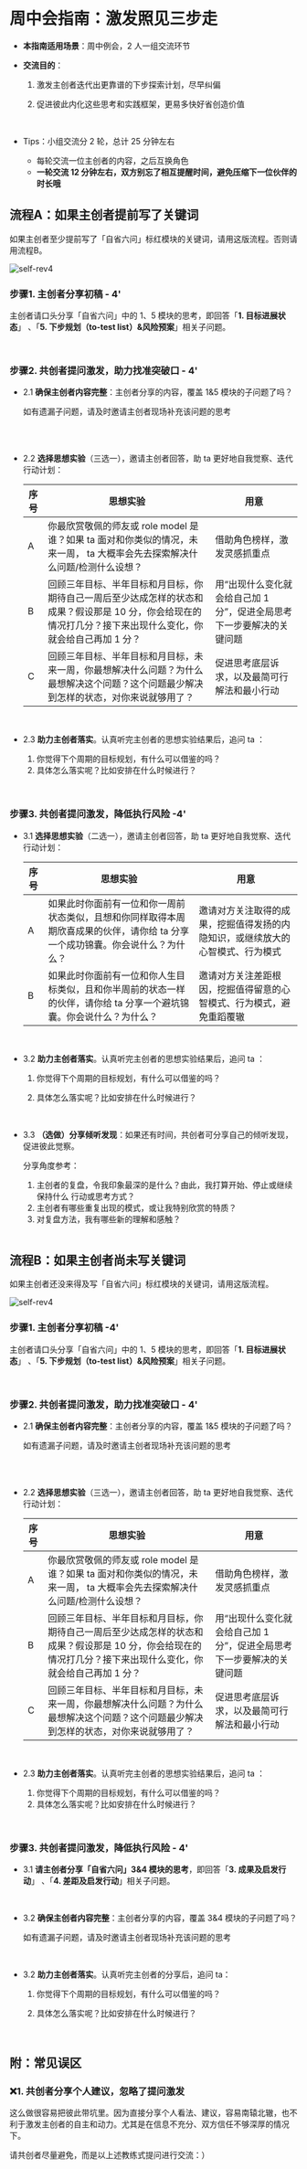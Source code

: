 # 周中会指南：激发照见三步走

- **本指南适用场景**：周中例会，2 人一组交流环节

- **交流目的**：

  1. 激发主创者迭代出更靠谱的下步探索计划，尽早纠偏

  2. 促进彼此内化这些思考和实践框架，更易多快好省创造价值

     <br />

- Tips：小组交流分 2 轮，总计 25 分钟左右

  - 每轮交流一位主创者的内容，之后互换角色
  - **一轮交流 12 分钟左右，双方别忘了相互提醒时间，避免压缩下一位伙伴的时长哦**


## 流程A：如果主创者提前写了关键词 

如果主创者至少提前写了「自省六问」标红模块的关键词，请用这版流程。否则请用流程B。

![self-rev4](https://cdn.sunnyhuang.net/share/self-rev4.png ':size=400')

### 步骤1. 主创者分享初稿 - 4'

主创者请口头分享「自省六问」中的 1、5 模块的思考，即回答「**1. 目标进展状态**」 、「**5. 下步规划（to-test list）&风险预案**」相关子问题。

<br />

### 步骤2. 共创者提问激发，助力找准突破口 -  4'

- 2.1 **确保主创者内容完整**：主创者分享的内容，覆盖 1&5 模块的子问题了吗？

    如有遗漏子问题，请及时邀请主创者现场补充该问题的思考

    <br />

    <br /> 

    

- 2.2 **选择思想实验**（三选一），邀请主创者回答，助 ta 更好地自我觉察、迭代行动计划：	

    | **序号** | **思想实验**                                                 | **用意**                                                     |
    | -------- | ------------------------------------------------------------ | ------------------------------------------------------------ |
    | A        | 你最欣赏敬佩的师友或 role model 是谁？如果 ta 面对和你类似的情况，未来一周， ta 大概率会先去探索解决什么问题/检测什么设想？ | 借助角色榜样，激发灵感抓重点                                 |
    | B        | 回顾三年目标、半年目标和月目标，你期待自己一周后至少达成怎样的状态和成果？假设那是 10 分，你会给现在的情况打几分？接下来出现什么变化，你就会给自己再加 1 分？ | 用“出现什么变化就会给自己加 1 分”，促进全局思考下一步要解决的关键问题 |
    | C        | 回顾三年目标、半年目标和月目标，未来一周，你最想解决什么问题？为什么最想解决这个问题？这个问题最少解决到怎样的状态，对你来说就够用了？ | 促进思考底层诉求，以及最简可行解法和最小行动                 |

    <br />

    

- 2.3 **助力主创者落实**。认真听完主创者的思想实验结果后，追问 ta ：

    1. 你觉得下个周期的目标规划，有什么可以借鉴的吗？
    2. 具体怎么落实呢？比如安排在什么时候进行？



<br />

### 步骤3. 共创者提问激发，降低执行风险 -4'

- 3.1 **选择思想实验**（二选一），邀请主创者回答，助 ta 更好地自我觉察、迭代行动计划：

    | **序号** | **思想实验**                                                 | **用意**                                                     |
    | -------- | ------------------------------------------------------------ | ------------------------------------------------------------ |
    | A        | 如果此时你面前有一位和你一周前状态类似，且想和你同样取得本周期欣喜成果的伙伴，请你给 ta 分享一个成功锦囊。你会说什么？为什么？ | 邀请对方关注取得的成果，挖掘值得发扬的内隐知识，或继续放大的心智模式、行为模式 |
    | B        | 如果此时你面前有一位和你人生目标类似，且和你半周前的状态一样的伙伴，请你给 ta 分享一个避坑锦囊。你会说什么？为什么？ | 邀请对方关注差距根因，挖掘值得留意的心智模式、行为模式，避免重蹈覆辙 |

    <br />

- 3.2 **助力主创者落实**。认真听完主创者的思想实验结果后，追问 ta ：

    1. 你觉得下个周期的目标规划，有什么可以借鉴的吗？

    2. 具体怎么落实呢？比如安排在什么时候进行？

       <br />

- 3.3  **（选做）分享倾听发现**：如果还有时间，共创者可分享自己的倾听发现，促进彼此觉察。

    分享角度参考：

    1. 主创者的复盘，令我印象最深的是什么？由此，我打算开始、停止或继续保持什么 行动或思考方式？
    2. 主创者有哪些重复出现的模式，或让我特别欣赏的特质？
    3. 对复盘方法，我有哪些新的理解和感触？

    <br />


## 流程B：如果主创者尚未写关键词

如果主创者还没来得及写「自省六问」标红模块的关键词，请用这版流程。

![self-rev4](https://cdn.sunnyhuang.net/share/self-rev4.png ':size=500')

### 步骤1. 主创者分享初稿 -4'

主创者请口头分享「自省六问」中的 1、5 模块的思考，即回答「**1. 目标进展状态**」 、「**5. 下步规划（to-test list）&风险预案**」相关子问题。

<br />

### 步骤2. 共创者提问激发，助力找准突破口 - 4'

- 2.1 **确保主创者内容完整**：主创者分享的内容，覆盖 1&5 模块的子问题了吗？

  如有遗漏子问题，请及时邀请主创者现场补充该问题的思考

  <br />

  <br /> 

  

- 2.2 **选择思想实验**（三选一），邀请主创者回答，助 ta 更好地自我觉察、迭代行动计划：	

  | **序号** | **思想实验**                                                 | **用意**                                                     |
  | -------- | ------------------------------------------------------------ | ------------------------------------------------------------ |
  | A        | 你最欣赏敬佩的师友或 role model 是谁？如果 ta 面对和你类似的情况，未来一周， ta 大概率会先去探索解决什么问题/检测什么设想？ | 借助角色榜样，激发灵感抓重点                                 |
  | B        | 回顾三年目标、半年目标和月目标，你期待自己一周后至少达成怎样的状态和成果？假设那是 10 分，你会给现在的情况打几分？接下来出现什么变化，你就会给自己再加 1 分？ | 用“出现什么变化就会给自己加 1 分”，促进全局思考下一步要解决的关键问题 |
  | C        | 回顾三年目标、半年目标和月目标，未来一周，你最想解决什么问题？为什么最想解决这个问题？这个问题最少解决到怎样的状态，对你来说就够用了？ | 促进思考底层诉求，以及最简可行解法和最小行动                 |

  <br />

  

- 2.3 **助力主创者落实**。认真听完主创者的思想实验结果后，追问 ta ：

  1. 你觉得下个周期的目标规划，有什么可以借鉴的吗？
  2. 具体怎么落实呢？比如安排在什么时候进行？



<br />

### 步骤3. 共创者提问激发，降低执行风险 - 4'

- 3.1 **请主创者分享「自省六问」3&4 模块的思考**，即回答「**3. 成果及启发行动**」 、「**4. 差距及启发行动**」相关子问题。

  <br />

- 3.2 **确保主创者内容完整**：主创者分享的内容，覆盖 3&4 模块的子问题了吗？

  如有遗漏子问题，请及时邀请主创者现场补充该问题的思考

  <br />

- 3.2 **助力主创者落实**。认真听完主创者的分享后，追问 ta：

  1. 你觉得下个周期的目标规划，有什么可以借鉴的吗？

  2. 具体怎么落实呢？比如安排在什么时候进行？

     <br />





## 附：常见误区

### ❌1. 共创者分享个人建议，忽略了提问激发

这么做很容易把彼此带坑里。因为直接分享个人看法、建议，容易南辕北辙，也不利于激发主创者的自主和动力。尤其是在信息不充分、双方信任不够深厚的情况下。



请共创者尽量避免，而是以上述教练式提问进行交流：）
